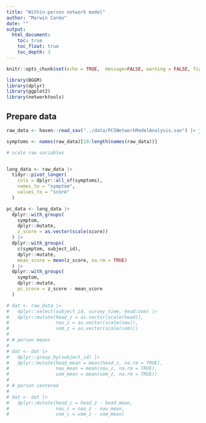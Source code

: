 ```yaml
---
title: "Within-person network model"
author: "Marwin Carmo"
date: ""
output:
  html_document:
    toc: true
    toc_float: true
    toc_depth: 3
---
```


```r
knitr::opts_chunk$set(echo = TRUE,  message=FALSE, warning = FALSE, fig.width = 12, fig.height = 12)

library(BGGM)
library(dplyr)
library(ggplot2)
library(networktools)
```

## Prepare data

```r
raw_data <- haven::read_sav("../data/PCSNetworkModelAnalysis.sav") |> janitor::clean_names()

symptoms <- names(raw_data)[19:length(names(raw_data))]
```

```r
# scale raw variables


long_data <- raw_data |> 
  tidyr::pivot_longer(
    cols = dplyr::all_of(symptoms),
    names_to = "symptom",
    values_to = "score"
  )

pc_data <- long_data |> 
  dplyr::with_groups(
    symptom,
    dplyr::mutate,
    z_score = as.vector(scale(score))
  ) |> 
  dplyr::with_groups(
    c(symptom, subject_id),
    dplyr::mutate,
    mean_score = mean(z_score, na.rm = TRUE)
  ) |> 
  dplyr::with_groups(
    symptom,
    dplyr::mutate,
    pc_score = z_score - mean_score
  )

# dat <- raw_data |> 
#   dplyr::select(subject_id, survey_time, head:vom) |> 
#   dplyr::mutate(head_z = as.vector(scale(head)),
#                 nau_z = as.vector(scale(nau)),
#                 vom_z = as.vector(scale(vom)))
# 
# # person means
# 
# dat <- dat |> 
#   dplyr::group_by(subject_id) |> 
#   dplyr::mutate(head_mean = mean(head_z, na.rm = TRUE),
#                 nau_mean = mean(nau_z, na.rm = TRUE),
#                 vom_mean = mean(vom_z, na.rm = TRUE))
# 
# # person centered
# 
# dat <- dat |> 
#   dplyr::mutate(head_c = head_z - head_mean,
#                 nau_c = nau_z - nau_mean,
#                 vom_c = vom_z - vom_mean)
```

